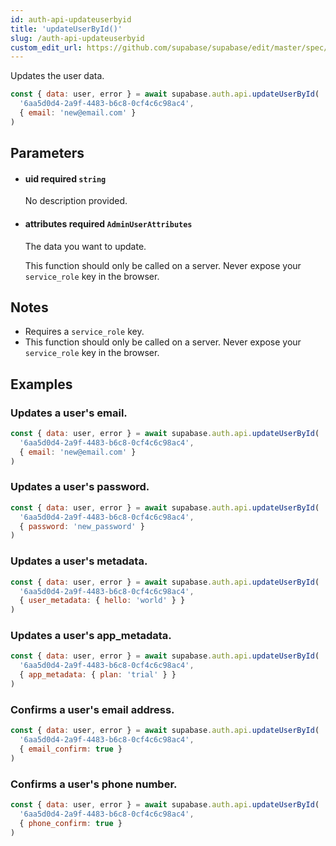 ```yaml
---
id: auth-api-updateuserbyid
title: 'updateUserById()'
slug: /auth-api-updateuserbyid
custom_edit_url: https://github.com/supabase/supabase/edit/master/spec/supabase_js_v2_legacy.yml
---
```



Updates the user data.

```js
const { data: user, error } = await supabase.auth.api.updateUserById(
  '6aa5d0d4-2a9f-4483-b6c8-0cf4c6c98ac4',
  { email: 'new@email.com' }
)
```

## Parameters

<ul className="method-list-group">
  
<li className="method-list-item">
  <h4 className="method-list-item-label">
    <span className="method-list-item-label-name">
      uid
    </span>
    <span className="method-list-item-label-badge required">
      required
    </span>
    <span className="method-list-item-validation">
      <code>string</code>
    </span>
  </h4>
  <div class="method-list-item-description">

No description provided.

  </div>
  
</li>

<li className="method-list-item">
  <h4 className="method-list-item-label">
    <span className="method-list-item-label-name">
      attributes
    </span>
    <span className="method-list-item-label-badge required">
      required
    </span>
    <span className="method-list-item-validation">
      <code>AdminUserAttributes</code>
    </span>
  </h4>
  <div class="method-list-item-description">

The data you want to update.

This function should only be called on a server. Never expose your `service_role` key in the browser.

  </div>
  
</li>

</ul>

## Notes

- Requires a `service_role` key.
- This function should only be called on a server. Never expose your `service_role` key in the browser.

## Examples

### Updates a user's email.

```js
const { data: user, error } = await supabase.auth.api.updateUserById(
  '6aa5d0d4-2a9f-4483-b6c8-0cf4c6c98ac4',
  { email: 'new@email.com' }
)
```

### Updates a user's password.

```js
const { data: user, error } = await supabase.auth.api.updateUserById(
  '6aa5d0d4-2a9f-4483-b6c8-0cf4c6c98ac4',
  { password: 'new_password' }
)
```

### Updates a user's metadata.

```js
const { data: user, error } = await supabase.auth.api.updateUserById(
  '6aa5d0d4-2a9f-4483-b6c8-0cf4c6c98ac4',
  { user_metadata: { hello: 'world' } }
)
```

### Updates a user's app_metadata.

```js
const { data: user, error } = await supabase.auth.api.updateUserById(
  '6aa5d0d4-2a9f-4483-b6c8-0cf4c6c98ac4',
  { app_metadata: { plan: 'trial' } }
)
```

### Confirms a user's email address.

```js
const { data: user, error } = await supabase.auth.api.updateUserById(
  '6aa5d0d4-2a9f-4483-b6c8-0cf4c6c98ac4',
  { email_confirm: true }
)
```

### Confirms a user's phone number.

```js
const { data: user, error } = await supabase.auth.api.updateUserById(
  '6aa5d0d4-2a9f-4483-b6c8-0cf4c6c98ac4',
  { phone_confirm: true }
)
```
